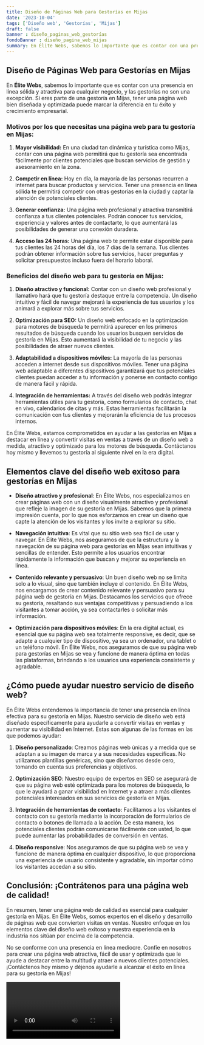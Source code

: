 ```yaml
---
title: Diseño de Páginas Web para Gestorías en Mijas
date: '2023-10-04'
tags: ['Diseño web', 'Gestorías', 'Mijas']
draft: false
banner : diseño_paginas_web_gestorías
fondoBanner : diseño_pagina_web_mijas
summary: En Élite Webs, sabemos lo importante que es contar con una presencia en línea sólida y atractiva para cualquier negocio, y las gestorías no son una excepción. Si eres parte de una gestoría en Mijas, tener una página web bien diseñada y optimizada puede marcar la diferencia en tu éxito y crecimiento empresarial.
---
```


## Diseño de Páginas Web para Gestorías en Mijas

En **Élite Webs**, sabemos lo importante que es contar con una presencia en línea sólida y atractiva para cualquier negocio, y las gestorías no son una excepción. Si eres parte de una gestoría en Mijas, tener una página web bien diseñada y optimizada puede marcar la diferencia en tu éxito y crecimiento empresarial.

### Motivos por los que necesitas una página web para tu gestoría en Mijas:

1. **Mayor visibilidad:** En una ciudad tan dinámica y turística como Mijas, contar con una página web permitirá que tu gestoría sea encontrada fácilmente por clientes potenciales que buscan servicios de gestión y asesoramiento en la zona.

2. **Competir en línea:** Hoy en día, la mayoría de las personas recurren a internet para buscar productos y servicios. Tener una presencia en línea sólida te permitirá competir con otras gestorías en la ciudad y captar la atención de potenciales clientes.

3. **Generar confianza:** Una página web profesional y atractiva transmitirá confianza a tus clientes potenciales. Podrán conocer tus servicios, experiencia y valores antes de contactarte, lo que aumentará las posibilidades de generar una conexión duradera.

4. **Acceso las 24 horas:** Una página web te permite estar disponible para tus clientes las 24 horas del día, los 7 días de la semana. Tus clientes podrán obtener información sobre tus servicios, hacer preguntas y solicitar presupuestos incluso fuera del horario laboral.

### Beneficios del diseño web para tu gestoría en Mijas:

1. **Diseño atractivo y funcional:** Contar con un diseño web profesional y llamativo hará que tu gestoría destaque entre la competencia. Un diseño intuitivo y fácil de navegar mejorará la experiencia de tus usuarios y los animará a explorar más sobre tus servicios.

2. **Optimización para SEO:** Un diseño web enfocado en la optimización para motores de búsqueda te permitirá aparecer en los primeros resultados de búsqueda cuando los usuarios busquen servicios de gestoría en Mijas. Esto aumentará la visibilidad de tu negocio y las posibilidades de atraer nuevos clientes.

3. **Adaptabilidad a dispositivos móviles:** La mayoría de las personas acceden a internet desde sus dispositivos móviles. Tener una página web adaptable a diferentes dispositivos garantizará que tus potenciales clientes puedan acceder a tu información y ponerse en contacto contigo de manera fácil y rápida.

4. **Integración de herramientas:** A través del diseño web podrás integrar herramientas útiles para tu gestoría, como formularios de contacto, chat en vivo, calendarios de citas y más. Estas herramientas facilitarán la comunicación con tus clientes y mejorarán la eficiencia de tus procesos internos.

En Élite Webs, estamos comprometidos en ayudar a las gestorías en Mijas a destacar en línea y convertir visitas en ventas a través de un diseño web a medida, atractivo y optimizado para los motores de búsqueda. Contáctanos hoy mismo y llevemos tu gestoría al siguiente nivel en la era digital.

<GifSeo />

<Cta />

## Elementos clave del diseño web exitoso para gestorías en Mijas

- **Diseño atractivo y profesional**: En Élite Webs, nos especializamos en crear páginas web con un diseño visualmente atractivo y profesional que refleje la imagen de su gestoría en Mijas. Sabemos que la primera impresión cuenta, por lo que nos esforzamos en crear un diseño que capte la atención de los visitantes y los invite a explorar su sitio.

- **Navegación intuitiva**: Es vital que su sitio web sea fácil de usar y navegar. En Élite Webs, nos aseguramos de que la estructura y la navegación de su página web para gestorías en Mijas sean intuitivas y sencillas de entender. Esto permite a los usuarios encontrar rápidamente la información que buscan y mejorar su experiencia en línea.

- **Contenido relevante y persuasivo**: Un buen diseño web no se limita solo a lo visual, sino que también incluye el contenido. En Élite Webs, nos encargamos de crear contenido relevante y persuasivo para su página web de gestoría en Mijas. Destacamos los servicios que ofrece su gestoría, resaltando sus ventajas competitivas y persuadiendo a los visitantes a tomar acción, ya sea contactarles o solicitar más información.

- **Optimización para dispositivos móviles**: En la era digital actual, es esencial que su página web sea totalmente responsive, es decir, que se adapte a cualquier tipo de dispositivo, ya sea un ordenador, una tablet o un teléfono móvil. En Élite Webs, nos aseguramos de que su página web para gestorías en Mijas se vea y funcione de manera óptima en todas las plataformas, brindando a los usuarios una experiencia consistente y agradable.

## ¿Cómo puede ayudar nuestro servicio de diseño web?

En Élite Webs entendemos la importancia de tener una presencia en línea efectiva para su gestoría en Mijas. Nuestro servicio de diseño web está diseñado específicamente para ayudarle a convertir visitas en ventas y aumentar su visibilidad en Internet. Estas son algunas de las formas en las que podemos ayudar:

1. **Diseño personalizado**: Creamos páginas web únicas y a medida que se adaptan a su imagen de marca y a sus necesidades específicas. No utilizamos plantillas genéricas, sino que diseñamos desde cero, tomando en cuenta sus preferencias y objetivos.

2. **Optimización SEO**: Nuestro equipo de expertos en SEO se asegurará de que su página web esté optimizada para los motores de búsqueda, lo que le ayudará a ganar visibilidad en Internet y a atraer a más clientes potenciales interesados en sus servicios de gestoría en Mijas.

3. **Integración de herramientas de contacto**: Facilitamos a los visitantes el contacto con su gestoría mediante la incorporación de formularios de contacto o botones de llamada a la acción. De esta manera, los potenciales clientes podrán comunicarse fácilmente con usted, lo que puede aumentar las probabilidades de conversión en ventas.

4. **Diseño responsive**: Nos aseguramos de que su página web se vea y funcione de manera óptima en cualquier dispositivo, lo que proporciona una experiencia de usuario consistente y agradable, sin importar cómo los visitantes accedan a su sitio.

## Conclusión: ¡Contrátenos para una página web de calidad!

En resumen, tener una página web de calidad es esencial para cualquier gestoría en Mijas. En Élite Webs, somos expertos en el diseño y desarrollo de páginas web que convierten visitas en ventas. Nuestro enfoque en los elementos clave del diseño web exitoso y nuestra experiencia en la industria nos sitúan por encima de la competencia.

No se conforme con una presencia en línea mediocre. Confíe en nosotros para crear una página web atractiva, fácil de usar y optimizada que le ayude a destacar entre la multitud y atraer a nuevos clientes potenciales. ¡Contáctenos hoy mismo y déjenos ayudarle a alcanzar el éxito en línea para su gestoría en Mijas!

<Video />

<CtaBot job='Gestorías' city='Mijas'/>

<Gmaps query='Mijas+españa+maps' />